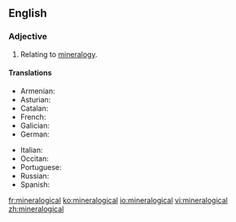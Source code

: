 ==English==
===Adjective===
{{en-adj|-}}

#Relating to [[mineralogy]].

====Translations====
{{trans-top|relating to mineralogy}}
* Armenian: {{t-|hy|հանքաբանական|tr=hank’abanakan}}
* Asturian: {{t|ast|mineralóxicu}}
* Catalan: {{t|ca|mineralògic}}
* French: {{t|fr|minéralogique}}
* Galician: {{t|gl|mineralóxico}}
* German: {{t|de|mineralogisch}}
{{trans-mid}}
* Italian: {{t|it|mineralogico}}
* Occitan: {{t|oc|mineralogic}}
* Portuguese: {{t|pt|mineralógico}}
* Russian: {{t|ru|минералогический|tr=mineralogíčeskij|sc=Cyrl}}
* Spanish: {{t|es|mineralógico}}
{{trans-bottom}}

[[fr:mineralogical]]
[[ko:mineralogical]]
[[io:mineralogical]]
[[vi:mineralogical]]
[[zh:mineralogical]]